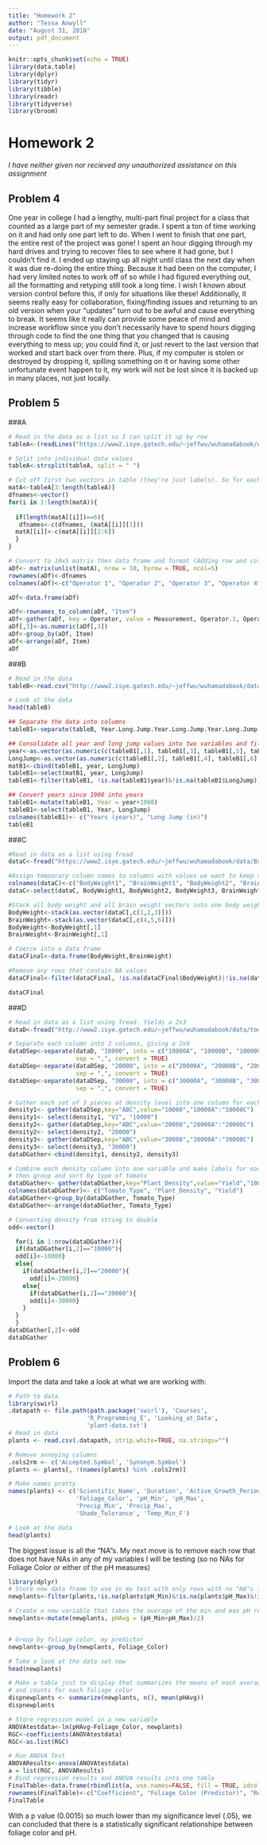 ```yaml
---
title: "Homework 2"
author: "Tessa Anwyll"
date: "August 31, 2018"
output: pdf_document
---
```


```r
knitr::opts_chunk$set(echo = TRUE)
library(data.table)
library(dplyr)
library(tidyr)
library(tibble)
library(readr)
library(tidyverse)
library(broom)
```

# Homework 2
*I have neither given nor recieved any unauthorized assistance on this assignment*

## Problem 4
One year in college I had a lengthy, multi-part final project for a class that counted as a large part of my semester grade. I spent a ton of time working on it and had only one part left to do. When I went to finish that one part, the entire rest of the project was gone! I spent an hour digging through my hard drives and trying to recover files to see where it had gone, but I couldn’t find it. I ended up staying up all night until class the next day when it was due re-doing the entire thing. Because it had been on the computer, I had very limited notes to work off of so while I had figured everything out, all the formatting and retyping still took a long time. I wish I known about version control before this, if only for situations like these! Additionally, it seems really easy for collaboration, fixing/finding issues and returning to an old version when your “updates” turn out to be awful and cause everything to break. It seems like it really can provide some peace of mind and increase workflow since you don’t necessarily have to spend hours digging through code to find the one thing that you changed that is causing everything to mess up; you could find it, or just revert to the last version that worked and start back over from there. Plus, if my computer is stolen or destroyed by dropping it, spilling something on it or having some other unfortunate event happen to it, my work will not be lost since it is backed up in many places, not just locally. 


## Problem 5

###A
```r
# Read in the data as a list so I can split it up by row
tableA<-(readLines("https://www2.isye.gatech.edu/~jeffwu/wuhamadabook/data/Sensory.dat"))

# Split into individual data values
tableA<-strsplit(tableA, split = " ")

# Cut off first two vectors in table (they're just labels). So for each row there should be one value per operator (5) except for rows that have a label sucked into them, there are 6 values in those rows.So this loop removes the label from the rows with 6 and puts them into a vector of labels that I will use as  the row names.
matA<-tableA[3:length(tableA)]
dfnames<-vector()
for(i in 1:length(matA)){
  
  if(length(matA[[i]])==6){
   dfnames<-c(dfnames, (matA[[i]][1]))
  matA[[i]]<-c(matA[[i]][2:6])
  }
} 

# Convert to 10x5 matrix then data frame and format (Adding row and column names and making columns the right data type)
aDf<- matrix(unlist(matA), nrow = 10, byrow = TRUE, ncol=5)
rownames(aDf)<-dfnames
colnames(aDf)<-c("Operator 1", "Operator 2", "Operator 3", "Operator 4", "Operator 5")

aDf<-data.frame(aDf)

aDf<-rownames_to_column(aDf, "Item")
aDf<-gather(aDf, key = Operator, value = Measurement, Operator.1, Operator.2, Operator.3, Operator.4, Operator.5, -Item)
aDf[,3]<-as.numeric(aDf[,3])
aDf<-group_by(aDf, Item)
aDf<-arrange(aDf, Item)
aDf
```

###B
```r
# Read in the data
tableB<-read.csv("http://www2.isye.gatech.edu/~jeffwu/wuhamadabook/data/LongJumpData.dat")

# Look at the data
head(tableB)
```
```r
## Separate the data into columns
tableB1<-separate(tableB, Year.Long.Jump.Year.Long.Jump.Year.Long.Jump.Year.Long.Jump, into = c("Y1", "LJ1", "Y2", "LJ2", "Y3", "LJ3", "Y4", "LJ4"), sep = " ")

## Consolidate all year and long jump values into two variables and filter out NA 
year<-as.vector(as.numeric(c(tableB1[,1], tableB1[,3], tableB1[,5], tableB1[,7])))
LongJump<-as.vector(as.numeric(c(tableB1[,2], tableB1[,4], tableB1[,6], tableB1[,8])))
matB1<-cbind(tableB1, year, LongJump)
tableB1<-select(matB1, year, LongJump)
tableB1<-filter(tableB1, !is.na(tableB1$year)&!is.na(tableB1$LongJump))

## Convert years since 1900 into years 
tableB1<-mutate(tableB1, Year = year+1900)
tableB1<-select(tableB1, Year, LongJump)
colnames(tableB1)<- c("Years (years)", "Long Jump (in)")
tableB1

```


###C
```r
#Read in data as a list using fread
dataC<-fread("https://www2.isye.gatech.edu/~jeffwu/wuhamadabook/data/BrainandBodyWeight.dat")

#Assign temporary column names to columns with values we want to keep and get rid of columns that are all NA
colnames(dataC)<-c("BodyWeight1", "BrainWeight1", "BodyWeight2", "BrainWeight2", "BodyWeight3", "BrainWeight3", "BodyWeight4", "BrainWeight4", "BodyWeight5", "BrainWeight5", "BodyWeight6", "BrainWeight6")
dataC<-select(dataC, BodyWeight1, BodyWeight2, BodyWeight3, BrainWeight1, BrainWeight2, BrainWeight3)

#Stack all body weight and all brain weight vectors into one body weight and one brain weight vector
BodyWeight<-stack(as.vector(dataC[,c(1,2,3)]))
BrainWeight<-stack(as.vector(dataC[,c(4,5,6)]))
BodyWeight<-BodyWeight[,1]
BrainWeight<-BrainWeight[,1]

# Coerce into a data frame
dataCFinal<-data.frame(BodyWeight,BrainWeight)

#Remove any rows that contain NA values
dataCFinal<-filter(dataCFinal, !is.na(dataCFinal$BodyWeight)|!is.na(dataCFinal$BrainWeight) )

dataCFinal

```
###D
```r
# Read in data as a list using fread. Yields a 2x3
dataD<-fread("http://www2.isye.gatech.edu/~jeffwu/wuhamadabook/data/tomato.dat", sep = " ")

# Separate each column into 3 columns, giving a 2x9
dataDSep<-separate(dataD, "10000", into = c("10000A", "10000B", "10000C"), 
                   sep = ",", convert = TRUE)
dataDSep<-separate(dataDSep, "20000", into = c("20000A", "20000B", "20000C"), 
                   sep = ",", convert = TRUE)
dataDSep<-separate(dataDSep, "30000", into = c("30000A", "30000B", "30000C"), 
                   sep = ",", convert = TRUE)

# Gather each set of 3 pieces at density level into one column for each level
density1<- gather(dataDSep,key="ABC",value="10000","10000A":"10000C")
density1<- select(density1, "V1", "10000")
density2<- gather(dataDSep,key="ABC",value="20000","20000A":"20000C")
density2<- select(density2, "20000")
density3<- gather(dataDSep,key="ABC",value="30000","30000A":"30000C")
density3<- select(density3, "30000")
dataDGather<-cbind(density1, density2, density3)

# Combine each density column into one variable and make labels for each one, 
# then group and sort by type of tomato
dataDGather<- gather(dataDGather,key="Plant_Density",value="Yield","10000", "20000", "30000")
colnames(dataDGather)<- c("Tomato_Type", "Plant_Density", "Yield")
dataDGather<-group_by(dataDGather, Tomato_Type)
dataDGather<-arrange(dataDGather, Tomato_Type)

# Converting density from string to double
odd<-vector()

  for(i in 1:nrow(dataDGather)){
  if(dataDGather[i,2]=="10000"){
  odd[i]<-10000}
  else{
    if(dataDGather[i,2]=="20000"){
      odd[i]<-20000}
    else{
      if(dataDGather[i,2]=="30000"){
      odd[i]<-30000}
    }
  }
  }
dataDGather[,2]<-odd
dataDGather
```


## Problem 6

Import the data and take a look at what we are working with:
```r
# Path to data
library(swirl)
.datapath <- file.path(path.package('swirl'), 'Courses',
                      'R_Programming_E', 'Looking_at_Data',
                      'plant-data.txt')
# Read in data
plants <- read.csv(.datapath, strip.white=TRUE, na.strings="")

# Remove annoying columns
.cols2rm <- c('Accepted.Symbol', 'Synonym.Symbol')
plants <- plants[, !(names(plants) %in% .cols2rm)]

# Make names pretty
names(plants) <- c('Scientific_Name', 'Duration', 'Active_Growth_Period',
                   'Foliage_Color', 'pH_Min', 'pH_Max',
                   'Precip_Min', 'Precip_Max',
                   'Shade_Tolerance', 'Temp_Min_F')

```
```r
# Look at the data
head(plants)
```

The biggest issue is all the "NA"s. My next move is to remove each row that does not have NAs in any of my variables I will be testing (so no NAs for Foliage Color or either of the pH measures)

```r
library(dplyr)
# Store new data frame to use in my test with only rows with no "NA"s for my variables of interest
newplants<-filter(plants,!is.na(plants$pH_Min)&!is.na(plants$pH_Max)&!is.na(plants$Foliage_Color))

# Create a new variable that takes the average of the min and max pH reported in the data set
newplants<-mutate(newplants, pHAvg = (pH_Min+pH_Max)/2)


# Group by foliage color, my predictor
newplants<-group_by(newplants, Foliage_Color)

# Take a look at the data set now
head(newplants)

# Make a table just to display that summarizes the means of each average ph 
# and counts for each foliage color
dispnewplants <- summarize(newplants, n(), mean(pHAvg))
dispnewplants
```
 
```r
# Store regression model in a new variable
ANOVAtestdata<-lm(pHAvg~Foliage_Color, newplants)
RGC<-coefficients(ANOVAtestdata)
RGC<-as.list(RGC)

# Run ANOVA Test
ANOVAResults<-anova(ANOVAtestdata)
a = list(RGC, ANOVAResults)
# Bind regression results and ANOVA results into one table
FinalTable<-data.frame(rbindlist(a, use.names=FALSE, fill = TRUE, idcol = NULL))
rownames(FinalTable)<-c("Coefficient", "Foliage Color (Predictor)", "Residual")
FinalTable
```
With a p value (0.0015) so much lower than my significance level (.05), we can concluded that there is a statistically significant relationshipe between foliage color and pH.



